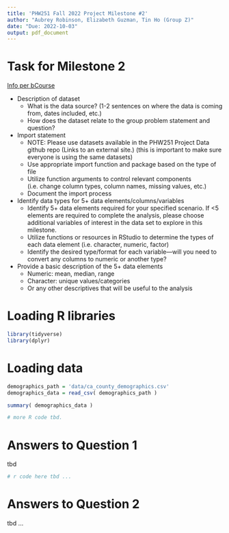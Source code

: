 ---
title: 'PHW251 Fall 2022 Project Milestone #2'
author: "Aubrey Robinson, Elizabeth Guzman, Tin Ho (Group Z)"
date: "Due: 2022-10-03"
output: pdf_document
---


# Task for Milestone 2

[Info per bCourse](https://bcourses.berkeley.edu/courses/1517565/assignments/8454501)


- Description of dataset
  - What is the data source? (1-2 sentences on where the data is coming from, dates included, etc.)
  - How does the dataset relate to the group problem statement and question?
- Import statement
  - NOTE: Please use datasets available in the PHW251 Project Data github repo (Links to an external site.) (this is important to make sure everyone is using the same datasets)
  - Use appropriate import function and package based on the type of file
  - Utilize function arguments to control relevant components (i.e. change column types, column names, missing values, etc.)
  - Document the import process
- Identify data types for 5+ data elements/columns/variables
  - Identify 5+ data elements required for your specified scenario. If <5 elements are required to complete the analysis, please choose additional variables of interest in the data set to explore in this milestone.
  - Utilize functions or resources in RStudio to determine the types of each data element (i.e. character, numeric, factor)
  - Identify the desired type/format for each variable—will you need to convert any columns to numeric or another type?
- Provide a basic description of the 5+ data elements
  - Numeric: mean, median, range
  - Character:  unique values/categories
  - Or any other descriptives that will be useful to the analysis



# Loading R libraries

```{r load-lib, include=TRUE, echo=TRUE}
library(tidyverse)
library(dplyr)

```

# Loading data

```{r load-data, echo=T, results="markup"}

demographics_path = 'data/ca_county_demographics.csv'
demographics_data = read_csv( demographics_path )

summary( demographics_data )

# more R code tbd.


```



\newpage

# Answers to Question 1

tbd

```{r Q1}

# r code here tbd ...
```
\newpage

# Answers to Question 2

tbd ...

